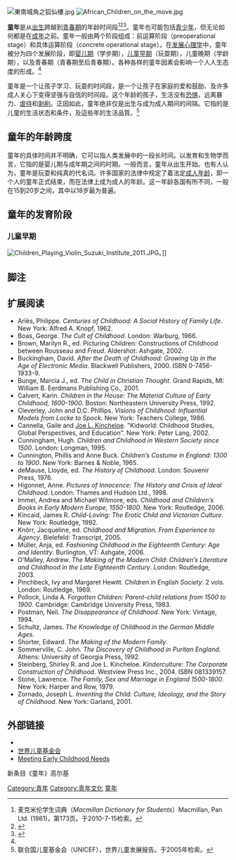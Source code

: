 {{other uses}}
{{Globalize|date=March 2010}}
[[File:東南城角之狐仙樓.jpg|thumb]]
[[File:African_Children_on_the_move.jpg|thumb]]

'''童年'''是从[[分娩|出生]]跨越到[[青少年|青春期]]的年龄时间段<ref name="Students Macmillan 1981 page 173">麦克米伦学生词典（''Macmillan Dictionary for Students''）Macmillan, Pan Ltd. (1981)，第173页。于2010-7-15检索。</ref><ref name="Childhood definition and meaning">{{cite web |title=Childhood definition and meaning |url=https://www.collinsdictionary.com/dictionary/english/childhood |website=Collins Dictionary |accessdate=2019年2月2日 |archive-date=2021年5月1日 |archive-url=https://web.archive.org/web/20210501063426/https://www.collinsdictionary.com/dictionary/english/childhood |dead-url=no }}</ref><ref>{{Cite web|title=Definition of Childhood|url=https://www.medicinenet.com/script/main/art.asp?articlekey=16600|access-date=2020-06-25|website=MedicineNet|language=en|archive-date=2020-06-28|archive-url=https://web.archive.org/web/20200628091156/https://www.medicinenet.com/script/main/art.asp?articlekey=16600|dead-url=no}}</ref>。童年也可能包括[[青少年|青少年]]，但无论如何都是在[[成年人|成年]]之前。童年一般由两个阶段组成：前运算阶段（preoperational stage）和具体运算阶段（concrete operational stage）。在[[发展心理学|发展心理学]]中，童年被分为四个发展阶段，即[[婴儿期|婴儿期]]（学步期），[[儿童早期|儿童早期]]（玩耍期），儿童晚期（学龄期），以及青春期（青春期至后青春期）。各种各样的童年因素会影响一个人人生态度的形成。<ref name="Students Macmillan 1981 page 173"/>  

童年是一个让孩子学习、玩耍的时间段，是一个让孩子在家庭的爱和鼓励、及许多成人关心下变得坚强与自信的时间段。这个年龄的孩子，生活没有[[恐惧|恐惧]]，远离暴力、[[虐待|虐待]]和[[剥削|剥削]]。正因如此，童年绝非仅是出生与成为成人期间的间隔。它指的是儿童的生活状态和条件，及這些年的生活品質。<ref>联合国儿童基金会（UNICEF），世界儿童发展报告。于2005年检索。</ref>

== 童年的年龄跨度 ==
童年的具体时间并不明确，它可以指人类发展中的一段长时间。以发育和生物学而言，它指的是婴儿期与成年期之间的时期。一般而言，童年从出生开始。也有人认为，童年是玩耍和纯真的代名词。许多国家的法律中规定了着法定[[成人年龄|成人年龄]]，即一个人的童年正式结束，而在法律上成为成人的年龄。这一年龄各国有所不同，一般在15到20岁之间，其中以18岁最为普遍。

== 童年的发育阶段 ==
{{Further|儿童发展阶段|儿童发展}}

=== 儿童早期 ===
{{Main|婴儿期|儿童早期}}
[[File:Children_Playing_Violin_Suzuki_Institute_2011.JPG|thumb]]。]]

== 脚注 ==
{{Reflist}}

== 扩展阅读 ==
*Ariès, Philippe. ''Centuries of Childhood: A Social History of Family Life''. New York: Alfred A. Knopf, 1962.
*Boas, George. ''The Cult of Childhood''. London: Warburg, 1966.
*Brown, Marilyn R., ed. Picturing Children: Constructions of Childhood between Rousseau and ''Freud''. Aldershot: Ashgate, 2002.
*Buckingham, David. ''After the Death of Childhood: Growing Up in the Age of Electronic Media''. Blackwell Publishers, 2000. ISBN 0-7456-1933-9.
*Bunge, Marcia J., ed. ''The Child in Christian Thought''. Grand Rapids, MI: William B. Eerdmans Publishing Co., 2001.
*Calvert, Karin. ''Children in the House: The Material Culture of Early Childhood, 1600-1900''. Boston: Northeastern University Press, 1992.
*Cleverley, John and D.C. Phillips. ''Visions of Childhood: Influential Models from Locke to Spock''. New York: Teachers College, 1986.
*Cannella, Gaile and [[Joe_L._Kincheloe|Joe L. Kincheloe]]. "Kidworld: Childhood Studies, Global Perspectives, and Education". New York: Peter Lang, 2002.
*Cunningham, Hugh. ''Children and Childhood in Western Society since 1500''. London: Longman, 1995.
*Cunnington, Phillis and Anne Buck. ''Children’s Costume in England: 1300 to 1900''. New York: Barnes & Noble, 1965.
*deMause, Lloyde, ed. ''The History of Childhood''. London: Souvenir Press, 1976.
*Higonnet, Anne. ''Pictures of Innocence: The History and Crisis of Ideal Childhood''. London: Thames and Hudson Ltd., 1998.
*Immel, Andrea and Michael Witmore, eds. ''Childhood and Children’s Books in Early Modern Europe, 1550-1800''. New York: Routledge, 2006.
*Kincaid, James R. ''Child-Loving: The Erotic Child and Victorian Culture''. New York: Routledge, 1992.
*Knörr, Jacqueline, ed. ''Childhood and Migration. From Experience to Agency''. Bielefeld: Transcript, 2005.
*Müller, Anja, ed. ''Fashioning Childhood in the Eighteenth Century: Age and Identity''. Burlington, VT: Ashgate, 2006.
*O’Malley, Andrew. ''The Making of the Modern Child: Children’s Literature and Childhood in the Late Eighteenth Century''. London: Routledge, 2003.
*Pinchbeck, Ivy and Margaret Hewitt. ''Children in English Society''. 2 vols. London: Routledge, 1969.
*Pollock, Linda A. ''Forgotten Children: Parent-child relations from 1500 to 1900''. Cambridge: Cambridge University Press, 1983.
*Postman, Neil. ''The Disappearance of Childhood''. New York: Vintage, 1994.
*Schultz, James. ''The Knowledge of Childhood in the German Middle Ages.''
*Shorter, Edward. ''The Making of the Modern Family''.
*Sommerville, C. John. ''The Discovery of Childhood in Puritan England''. Athens: University of Georgia Press, 1992.
*Steinberg, Shirley R. and Joe L. Kincheloe. ''Kinderculture: The Corporate Construction of Childhood''. Westview Press Inc., 2004. ISBN 081339157.
*Stone, Lawrence. ''The Family, Sex and Marriage in England 1500-1800''. New York: Harper and Row, 1979.
*Zornado, Joseph L. ''Inventing the Child: Culture, Ideology, and the Story of Childhood''. New York: Garland, 2001.

== 外部链接 ==
{{Wiktionary}}
{{Wikiquote}}
*{{In Our Time|Childhood|p0054653|Childhood}}
*[http://www.childhood.org 世界儿童基金会] {{Wayback|url=http://www.childhood.org/ |date=20191115084443 }}{{en}}
*[https://web.archive.org/web/20181215171458/https://www.mfa.gouv.qc.ca/fr/publication/Documents/programme_educatif_en.pdf Meeting Early Childhood Needs]{{en}}
{{S-start}}
{{Succession box| title=[[人类发展_(生物学)|人类发展的过程]] | before=[[婴儿期|婴儿期]] | after=[[青春期早期|青春期早期]] |years=[[儿童早期|儿童早期]]，儿童期}}
{{S-end}}
[[Category:青年|Category:青年]]
[[Category:青年文化|Category:青年文化]]
[[Category:童年|]]
新条目《童年》高尔基